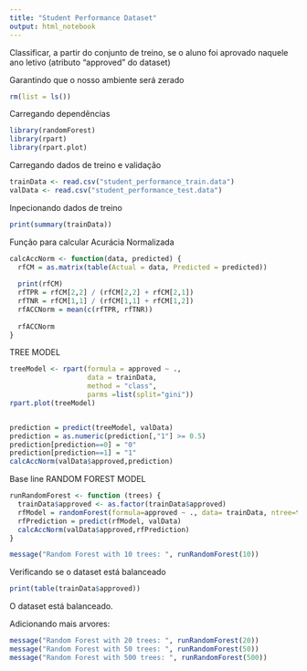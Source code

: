 ```yaml
---
title: "Student Performance Dataset"
output: html_notebook
---
```


Classificar, a partir do conjunto de treino, se o aluno foi aprovado naquele ano letivo (atributo
“approved” do dataset)

Garantindo que o nosso ambiente será zerado
```r
rm(list = ls())
```

Carregando dependências
```r
library(randomForest)
library(rpart)
library(rpart.plot)
```



Carregando dados de treino e validação
```r
trainData <- read.csv("student_performance_train.data")
valData <- read.csv("student_performance_test.data")
```


Inpecionando dados de treino
```r
print(summary(trainData))
```

Função para calcular Acurácia Normalizada
```r
calcAccNorm <- function(data, predicted) {
  rfCM = as.matrix(table(Actual = data, Predicted = predicted))
  
  print(rfCM)
  rfTPR = rfCM[2,2] / (rfCM[2,2] + rfCM[2,1])
  rfTNR = rfCM[1,1] / (rfCM[1,1] + rfCM[1,2])
  rfACCNorm = mean(c(rfTPR, rfTNR))
  
  rfACCNorm
}
```


TREE MODEL
```r
treeModel <- rpart(formula = approved ~ ., 
                   data = trainData, 
                   method = "class",
                   parms =list(split="gini"))
rpart.plot(treeModel)


prediction = predict(treeModel, valData)
prediction = as.numeric(prediction[,"1"] >= 0.5)
prediction[prediction==0] = "0"
prediction[prediction==1] = "1"
calcAccNorm(valData$approved,prediction)
```

Base line RANDOM FOREST MODEL
```r
runRandomForest <- function (trees) {
  trainData$approved <- as.factor(trainData$approved)
  rfModel = randomForest(formula=approved ~ ., data= trainData, ntree=trees)
  rfPrediction = predict(rfModel, valData) 
  calcAccNorm(valData$approved,rfPrediction)
}

message("Random Forest with 10 trees: ", runRandomForest(10))
```

Verificando se o dataset está balanceado
```r
print(table(trainData$approved))
```

O dataset está balanceado.

Adicionando mais arvores:
```r
message("Random Forest with 20 trees: ", runRandomForest(20))
message("Random Forest with 50 trees: ", runRandomForest(50))
message("Random Forest with 500 trees: ", runRandomForest(500))
```

